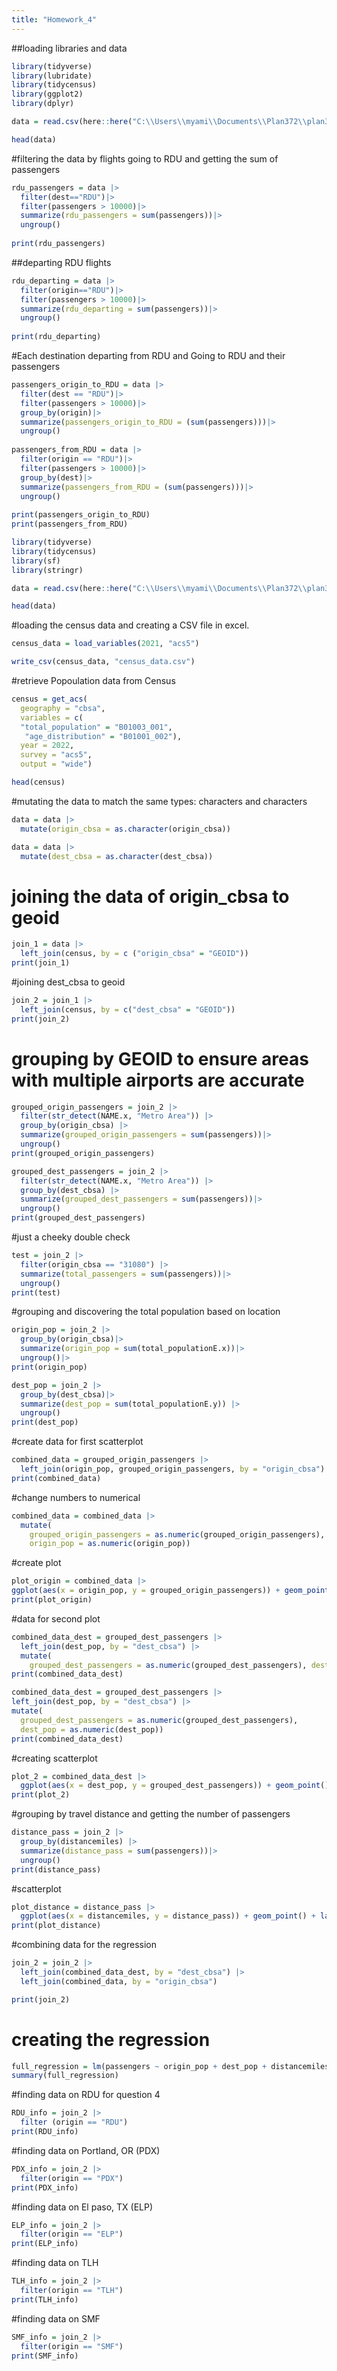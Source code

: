 ```yaml
---
title: "Homework_4"
---
```


##loading libraries and data 

```r
library(tidyverse)
library(lubridate)
library(tidycensus)
library(ggplot2)
library(dplyr)
```

```r
data = read.csv(here::here("C:\\Users\\myami\\Documents\\Plan372\\plan372-exercises\\Homework_4\\airport_pairs (1).csv"))
```

```r
head(data)
```
#filtering the data by flights going to RDU and getting the sum of passengers 
```r
rdu_passengers = data |>
  filter(dest=="RDU")|>
  filter(passengers > 10000)|>
  summarize(rdu_passengers = sum(passengers))|>
  ungroup()
  
print(rdu_passengers)
```

##departing RDU flights 
```r
rdu_departing = data |>
  filter(origin=="RDU")|>
  filter(passengers > 10000)|>
  summarize(rdu_departing = sum(passengers))|>
  ungroup()
  
print(rdu_departing)
```



#Each destination departing from RDU and Going to RDU and their passengers 
```r
passengers_origin_to_RDU = data |>
  filter(dest == "RDU")|>
  filter(passengers > 10000)|>
  group_by(origin)|>
  summarize(passengers_origin_to_RDU = (sum(passengers)))|>
  ungroup()
  
passengers_from_RDU = data |>
  filter(origin == "RDU")|>
  filter(passengers > 10000)|>
  group_by(dest)|>
  summarize(passengers_from_RDU = (sum(passengers)))|>
  ungroup()
  
print(passengers_origin_to_RDU)
print(passengers_from_RDU)
```

```r
library(tidyverse)
library(tidycensus)
library(sf)
library(stringr)
```

```r
data = read.csv(here::here("C:\\Users\\myami\\Documents\\Plan372\\plan372-exercises\\Homework_4\\airport_pairs (1).csv"))
```

```r
head(data)
```
#loading the census data and creating a CSV file in excel. 

```r
census_data = load_variables(2021, "acs5")
```

```r
write_csv(census_data, "census_data.csv")
```

#retrieve Popoulation data from Census

```r
census = get_acs(
  geography = "cbsa",
  variables = c(
  "total_population" = "B01003_001",
   "age_distribution" = "B01001_002"),
  year = 2022,
  survey = "acs5", 
  output = "wide")

head(census)
```

#mutating the data to match the same types: characters and characters
```r
data = data |>
  mutate(origin_cbsa = as.character(origin_cbsa))
```

```r
data = data |>
  mutate(dest_cbsa = as.character(dest_cbsa))
```

# joining the data of origin_cbsa to geoid
```r
join_1 = data |>
  left_join(census, by = c ("origin_cbsa" = "GEOID"))
print(join_1)
```



#joining dest_cbsa to geoid

```r
join_2 = join_1 |>
  left_join(census, by = c("dest_cbsa" = "GEOID"))
print(join_2)
```

# grouping by GEOID to ensure areas with multiple airports are accurate 

```r
grouped_origin_passengers = join_2 |>
  filter(str_detect(NAME.x, "Metro Area")) |>
  group_by(origin_cbsa) |>
  summarize(grouped_origin_passengers = sum(passengers))|>
  ungroup()
print(grouped_origin_passengers)

grouped_dest_passengers = join_2 |>
  filter(str_detect(NAME.x, "Metro Area")) |>
  group_by(dest_cbsa) |>
  summarize(grouped_dest_passengers = sum(passengers))|>
  ungroup()
print(grouped_dest_passengers)
```

#just a cheeky double check

```r
test = join_2 |>
  filter(origin_cbsa == "31080") |>
  summarize(total_passengers = sum(passengers))|>
  ungroup()
print(test)
```

#grouping and discovering the total population based on location 
```r
origin_pop = join_2 |>
  group_by(origin_cbsa)|>
  summarize(origin_pop = sum(total_populationE.x))|>
  ungroup()|>
print(origin_pop)
```

```r
dest_pop = join_2 |>
  group_by(dest_cbsa)|>
  summarize(dest_pop = sum(total_populationE.y)) |>
  ungroup()
print(dest_pop)
```

#create data for first scatterplot

```r
combined_data = grouped_origin_passengers |>
  left_join(origin_pop, grouped_origin_passengers, by = "origin_cbsa")
print(combined_data)
```

#change numbers to numerical
```r
combined_data = combined_data |>
  mutate(
    grouped_origin_passengers = as.numeric(grouped_origin_passengers),
    origin_pop = as.numeric(origin_pop))
```

#create plot
```r
plot_origin = combined_data |>
ggplot(aes(x = origin_pop, y = grouped_origin_passengers)) + geom_point() +labs(title = "Scatterplot of grouped origin passengers VS total Population", x = "origin_passengers", y = "total population")
print(plot_origin)
```

#data for second plot 
```r
combined_data_dest = grouped_dest_passengers |>
  left_join(dest_pop, by = "dest_cbsa") |>
  mutate(
    grouped_dest_passengers = as.numeric(grouped_dest_passengers), dest_pop = as.numeric(dest_pop))
print(combined_data_dest)
```
```r
combined_data_dest = grouped_dest_passengers |>
left_join(dest_pop, by = "dest_cbsa") |>
mutate(
  grouped_dest_passengers = as.numeric(grouped_dest_passengers),
  dest_pop = as.numeric(dest_pop))
print(combined_data_dest)
```

#creating scatterplot
```r
plot_2 = combined_data_dest |>
  ggplot(aes(x = dest_pop, y = grouped_dest_passengers)) + geom_point() + labs(title = "Scatterplot of grouped destination passengers VS total population", x = "Total Population" ,y = "Grouped Destination Passengers")
print(plot_2)
```

#grouping by travel distance and getting the number of passengers 
```r
distance_pass = join_2 |>
  group_by(distancemiles) |>
  summarize(distance_pass = sum(passengers))|>
  ungroup()
print(distance_pass)
```

#scatterplot
```r
plot_distance = distance_pass |>
  ggplot(aes(x = distancemiles, y = distance_pass)) + geom_point() + labs(title = "Scatterplot of Flight Distance and Passengers",x = "Distance of flight",y = "Passengers")
print(plot_distance)
```

#combining data for the regression 
```r
join_2 = join_2 |>
  left_join(combined_data_dest, by = "dest_cbsa") |>
  left_join(combined_data, by = "origin_cbsa")

print(join_2)
```
# creating the regression
```r
full_regression = lm(passengers ~ origin_pop + dest_pop + distancemiles + age_distributionE.x + age_distributionE.y, data = join_2)
summary(full_regression)
```
#finding data on RDU for question 4 
```r
RDU_info = join_2 |>
  filter (origin == "RDU")
print(RDU_info)
```
#finding data on Portland, OR (PDX) 
```r
PDX_info = join_2 |>
  filter(origin == "PDX")
print(PDX_info)
```
#finding data on El paso, TX (ELP)
```r
ELP_info = join_2 |>
  filter(origin == "ELP")
print(ELP_info)
```
#finding data on TLH 

```r
TLH_info = join_2 |>
  filter(origin == "TLH")
print(TLH_info)
```
#finding data on SMF 

```r
SMF_info = join_2 |>
  filter(origin == "SMF")
print(SMF_info)
```


